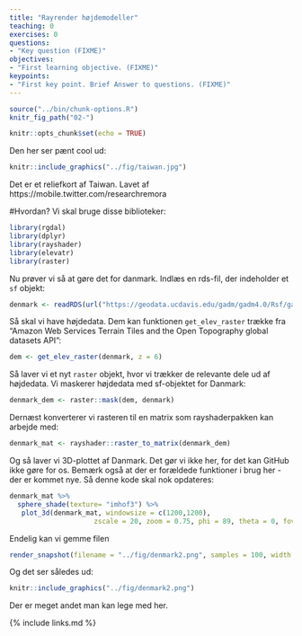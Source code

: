 ```yaml
---
title: "Rayrender højdemodeller"
teaching: 0
exercises: 0
questions:
- "Key question (FIXME)"
objectives:
- "First learning objective. (FIXME)"
keypoints:
- "First key point. Brief Answer to questions. (FIXME)"
---
```


```r
source("../bin/chunk-options.R")
knitr_fig_path("02-")
```

```r
knitr::opts_chunk$set(echo = TRUE)
```

Den her ser pænt cool ud:
```r
knitr::include_graphics("../fig/taiwan.jpg")
```

Det er et reliefkort af Taiwan. Lavet af https://mobile.twitter.com/researchremora

#Hvordan?
Vi skal bruge disse biblioteker:
```r
library(rgdal)
library(dplyr)
library(rayshader)
library(elevatr)
library(raster)
```

Nu prøver vi så at gøre det for danmark. Indlæs en rds-fil, der indeholder 
et `sf` objekt:
```r
denmark <- readRDS(url("https://geodata.ucdavis.edu/gadm/gadm4.0/Rsf/gadm40_DNK_0_sf.rds"))
```
Så skal vi have højdedata. Dem kan funktionen `get_elev_raster` trække fra 
"Amazon Web Services Terrain Tiles and the Open Topography global datasets API":

```r
dem <- get_elev_raster(denmark, z = 6)
```

Så laver vi et nyt `raster` objekt, hvor vi trækker de relevante dele ud af
højdedata. Vi maskerer højdedata med sf-objektet for Danmark:
```r
denmark_dem <- raster::mask(dem, denmark)
```

Dernæst konverterer vi rasteren til en matrix som rayshaderpakken kan arbejde med:
```r
denmark_mat <- rayshader::raster_to_matrix(denmark_dem)
```

Og så laver vi 3D-plottet af Danmark. Det gør vi ikke her, for det kan GitHub 
ikke gøre for os. Bemærk også at der er forældede funktioner i brug her - 
der er kommet nye. Så denne kode skal nok opdateres:
```r
denmark_mat %>% 
  sphere_shade(texture= "imhof3") %>% 
   plot_3d(denmark_mat, windowsize = c(1200,1200),
                     zscale = 20, zoom = 0.75, phi = 89, theta = 0, fov = 0, background = "black")
```

Endelig kan vi gemme filen
```r
render_snapshot(filename = "../fig/denmark2.png", samples = 100, width = 6000, height = 6000)
```

Og det ser således ud:
```r
knitr::include_graphics("../fig/denmark2.png")
```

Der er meget andet man kan lege med her.

{% include links.md %}

